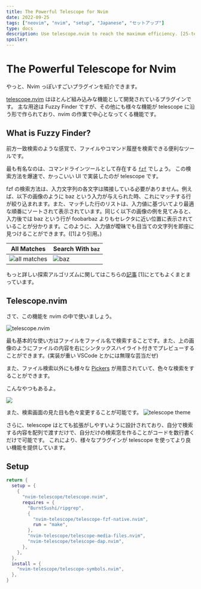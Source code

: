 ```yaml
---
title: The Powerful Telescope for Nvim
date: 2022-09-25
tags: ["neovim", "nvim", "setup", "Japanese", "セットアップ"]
type: docs
description: Use telescope.nvim to reach the maximum efficiency. [25-telescope-config]
spoiler:
---
```


# The Powerful Telescope for Nvim

やっと、Nvim っぽいすごいプラグインを紹介できます。

[telescope.nvim](https://github.com/nvim-telescope/telescope.nvim) はほとんど組み込みな機能として開発されているプラグインです。
主な用途は Fuzzy Finder ですが、その他にも様々な機能が telescope に沿う形で作られており、nvim の作業で中心となってくる機能です。

## What is Fuzzy Finder?

前方一致検索のような感覚で、ファイルやコマンド履歴を検索できる便利なツールです。

最も有名なのは、コマンドラインツールとして存在する [`fzf`](https://github.com/junegunn/fzf) でしょう。
この検索方法を爆速で、かっこいい UI で実装したのが telescope です。

fzf の検索方法は、入力文字列の各文字は隣接している必要がありません。例えば、以下の画像のように baz という入力が与えられた時、これにマッチする行が絞り込まれます。また、マッチした行のリストは、入力値に基づいてより最適な順番にソートされて表示されています。同じく以下の画像の例を見てみると、入力後では baz という行が foobarbaz よりもセレクタに近い位置に表示されていることが分かります。このように、入力値が曖昧でも目当ての文字列を即座に見つけることができます。([1]より引用。)

| All Matches                                                                                           | Search With `baz`                                                                             |
| ----------------------------------------------------------------------------------------------------- | --------------------------------------------------------------------------------------------- |
| ![all matches](https://cdn-ak.f.st-hatena.com/images/fotolife/k/ktr_0731/20190130/20190130020555.png) | ![baz](https://cdn-ak.f.st-hatena.com/images/fotolife/k/ktr_0731/20190130/20190130020634.png) |

もっと詳しい探索アルゴリズムに関してはこちらの[記事](https://syfm.hatenablog.com/entry/2019/01/31/090000) [1]にとてもよくまとまっています。

## Telescope.nvim

さて、この機能を nvim の中で使いましょう。

![telescope.nvim](https://camo.githubusercontent.com/3d59e34d1f406890adf620546d3d97017ce0aacda034b1788c66fa872f192134/68747470733a2f2f692e696d6775722e636f6d2f5454546a6136742e676966)

最も基本的な使い方はファイルをファイル名で検索することです。また、上の画像のようにファイルの内容を右にシンタックスハイライト付きでプレビューすることができます。(実装が重い VSCode とかには無理な芸当だぜ)

また、ファイル検索以外にも様々な [Pickers](https://github.com/nvim-telescope/telescope.nvim#pickers) が用意されていて、色々な検索をすることができます。

こんなやつもあるよ。


<Image src={gif} width={852} height={480} />

また、検索画面の見た目も色々変更することが可能です。
![telescope theme](https://camo.githubusercontent.com/cc512a0d4de37b42a4a6ecbc7eaaf35b0e516ad87ef5a0f182b04f3e7515fc49/68747470733a2f2f692e696d6775722e636f6d2f536f72416358762e706e67)

さらに、telescope はとても拡張がしやすいように設計されており、自分で検索する内容を配列で渡すだけで、自分だけの検索窓を作ることがコードを数行書くだけで可能です。
これにより、様々なプラグインが telescope を使ってより良い機能を提供しています。

## Setup

```lua filename="25-telescope-config/init.lua"
return {
  setup = {
    {
      "nvim-telescope/telescope.nvim",
      requires = {
        "BurntSushi/ripgrep",
        {
          "nvim-telescope/telescope-fzf-native.nvim",
          run = "make",
        },
        "nvim-telescope/telescope-media-files.nvim",
        "nvim-telescope/telescope-dap.nvim",
      },
    },
  },
  install = {
    "nvim-telescope/telescope-symbols.nvim",
  },
}
```
